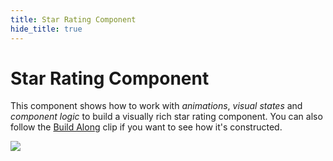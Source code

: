 ```yaml
---
title: Star Rating Component
hide_title: true
---
```


# Star Rating Component

This component shows how to work with *animations*, *visual states* and *component logic* to build a visually rich star rating component. You can also follow the [Build Along](/docs/build-alongs/star-rating-component) clip if you want to see how it's constructed.

<div className="ndl-image-with-background m">

![](/library/examples/star-rating-component/star-rating.gif)

<ImportButton zip="/library/examples/star-rating-component/star-rating-1-1.zip" name="Star Rating Component" thumb="/library/examples/star-rating-component/star-rating-thumb.png"/>

</div>



